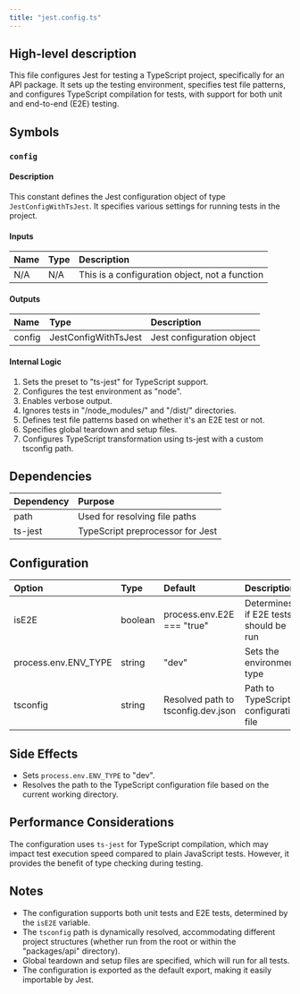 ```yaml
---
title: "jest.config.ts"
---
```


## High-level description
This file configures Jest for testing a TypeScript project, specifically for an API package. It sets up the testing environment, specifies test file patterns, and configures TypeScript compilation for tests, with support for both unit and end-to-end (E2E) testing.

## Symbols

### `config`
#### Description
This constant defines the Jest configuration object of type `JestConfigWithTsJest`. It specifies various settings for running tests in the project.

#### Inputs
| Name | Type | Description |
|:-----|:-----|:------------|
| N/A | N/A | This is a configuration object, not a function |

#### Outputs
| Name | Type | Description |
|:-----|:-----|:------------|
| config | JestConfigWithTsJest | Jest configuration object |

#### Internal Logic
1. Sets the preset to "ts-jest" for TypeScript support.
2. Configures the test environment as "node".
3. Enables verbose output.
4. Ignores tests in "/node_modules/" and "/dist/" directories.
5. Defines test file patterns based on whether it's an E2E test or not.
6. Specifies global teardown and setup files.
7. Configures TypeScript transformation using ts-jest with a custom tsconfig path.

## Dependencies
| Dependency | Purpose |
|:-----------|:--------|
| path | Used for resolving file paths |
| ts-jest | TypeScript preprocessor for Jest |

## Configuration
| Option | Type | Default | Description |
|:-------|:-----|:--------|:------------|
| isE2E | boolean | process.env.E2E === "true" | Determines if E2E tests should be run |
| process.env.ENV_TYPE | string | "dev" | Sets the environment type |
| tsconfig | string | Resolved path to tsconfig.dev.json | Path to TypeScript configuration file |

## Side Effects
- Sets `process.env.ENV_TYPE` to "dev".
- Resolves the path to the TypeScript configuration file based on the current working directory.

## Performance Considerations
The configuration uses `ts-jest` for TypeScript compilation, which may impact test execution speed compared to plain JavaScript tests. However, it provides the benefit of type checking during testing.

## Notes
- The configuration supports both unit tests and E2E tests, determined by the `isE2E` variable.
- The `tsconfig` path is dynamically resolved, accommodating different project structures (whether run from the root or within the "packages/api" directory).
- Global teardown and setup files are specified, which will run for all tests.
- The configuration is exported as the default export, making it easily importable by Jest.